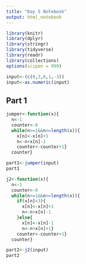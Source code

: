 ```yaml
---
title: "Day 5 Notebook"
output: html_notebook
---
```


```r
library(knitr)
library(dplyr)
library(stringr)
library(tidyverse)
library(readr)
library(collections)
options(scipen = 999)
```

```r
input<-(c(0,3,0,1,-3))
input<-as.numeric(input)
```

## Part 1

```r
jumper<-function(x){
  n<-1
  counter<-0
  while(n>=1&&n<=length(x)){
    x[n]<-x[n]+1
    n<-n+x[n]-1
    counter<-counter+1}
  counter}

```

```r
part1<-jumper(input)
part1
```


```r
j2<-function(x){
  n<-1
  counter<-0
  while(n>=1&&n<=length(x)){
    if(x[n]<3){
      x[n]<-x[n]+1
      n<-n+x[n]-1
    }else{
      x[n]<-x[n]-1
      n<-n+x[n]+1}
    counter<-counter+1}
  counter}

```

```r
part2<-j2(input)
part2
```

